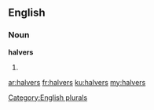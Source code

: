 ==English==

===Noun===
'''halvers'''

# {{plural of|halver}}

[[Category:English plurals]]

[[ar:halvers]]
[[fr:halvers]]
[[ku:halvers]]
[[my:halvers]]